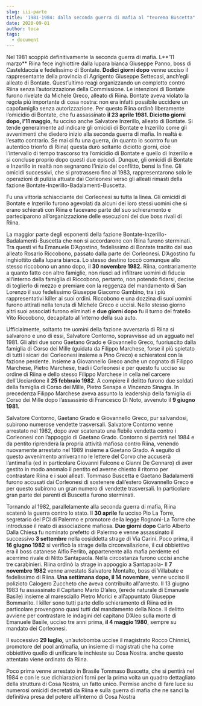 ```yaml
---
slug: iii-parte
title: '1981-1984: dalla seconda guerra di mafia al "teorema Buscetta"'
date: 2020-09-01
author: toca
tags:
  - document
---
```

<!--StartFragment-->

Nel 1981 scoppiò definitivamente la seconda guerra di mafia. L**’11 marzo** Riina fece inghiottire dalla lupara bianca Giuseppe Panno, boss di Casteldaccia e fedelissimo di Bontate. **Dodici giorni dopo** venne ucciso il rappresentante della provincia di Agrigento Giuseppe Settecasi, anch’egli alleato di Bontate. Quest’ultimo reagì organizzando un complotto contro Riina senza l’autorizzazione della Commissione. Le intenzioni di Bontate furono rivelate da Michele Greco, alleato di Riina. Bontate aveva violato la regola più importante di cosa nostra: non era infatti possibile uccidere un capofamiglia senza autorizzazione. Per questo Riina ordinò liberamente l’omicidio di Bontate, che fu assassinato **il 23 aprile 1981. Diciotto giorni dopo, l’11 maggio**, fu ucciso anche Salvatore Inzerillo, alleato di Bontate. Si tende generalmente ad indicare gli omicidi di Bontate e Inzerillo come gli avvenimenti che diedero inizio alla seconda guerra di mafia. In realtà è l’esatto contrario. Se mai ci fu una guerra, (in quanto lo scontro fu un autentico trionfo di Riina) questa durò soltanto diciotto giorni, cioè l’intervallo di tempo trascorso tra l’omicidio di Bontate e quello di Inzerillo e si concluse proprio dopo questi due episodi. Dunque, gli omicidi di Bontate e Inzerillo in realtà non segnarono l’inizio del conflitto, bensì la fine. Gli omicidi successivi, che si protrassero fino al 1983, rappresentarono solo le operazioni di pulizia attuate dai Corleonesi verso gli alleati rimasti della fazione Bontate-Inzerillo-Badalamenti-Buscetta.

Fu una vittoria schiacciante dei Corleonesi su tutta la linea. Gli omicidi di Bontate e Inzerillo furono agevolati da alcuni dei loro stessi uomini che si erano schierati con Riina e facevano parte del suo schieramento e parteciparono all’organizzazione delle esecuzioni dei due boss rivali di Riina.

La maggior parte degli esponenti della fazione Bontate-Inzerillo-Badalamenti-Buscetta che non si accordarono con Riina furono sterminati. Tra questi vi fu Emanuele D’Agostino, fedelissimo di Bontate tradito dal suo alleato Rosario Riccobono, passato dalla parte dei Corleonesi. D’Agostino fu inghiottito dalla lupara bianca. Lo stesso destino toccò comunque allo stesso riccobono un anno dopo, il **30 novembre 1982.** Riina, contrariamente a quanto fatto con altre famiglie, non riuscì ad infiltrare uomini di fiducia all’interno della famiglia di Riccobono, pertanto, non potendo fidarsi, decise di toglierlo di mezzo e premiare con la reggenza del mandamento di San Lorenzo il suo fedelissimo Giuseppe Giacomo Gambino, tra i più rappresentativi killer ai suoi ordini. Riccobono e una dozzina di suoi uomini furono attirati nella tenuta di Michele Greco e uccisi. Nello stesso giorno altri suoi associati furono eliminati e **due giorni dopo** fu il turno del fratello Vito Riccobono, decapitato all’interno della sua auto.

Ufficialmente, soltanto tre uomini della fazione avversaria di Riina si salvarono e uno di essi, Salvatore Contorno, sopravvisse ad un agguato nel 1981. Gli altri due sono Gaetano Grado e Giovannello Greco, fuoriuscito dalla famiglia di Corso dei Mille (guidata da Filippo Marchese, forse il più spietato di tutti i sicari dei Corleonesi insieme a Pino Greco) e schieratosi con la fazione perdente. Insieme a Giovannello Greco anche un cognato di Filippo Marchese, Pietro Marchese, tradì i Corleonesi e per questo fu ucciso su ordine di Riina e dello stesso Filippo Marchese in cella nel carcere dell’Ucciardone il **25 febbraio 1982**. A compiere il delitto furono due soldati della famiglia di Corso dei Mille, Pietro Senapa e Vincenzo Sinagra. In precedenza Filippo Marchese aveva assunto la leadership della famiglia di Corso dei Mille dopo l’assassinio di Francesco Di Noto, avvenuto il **9 giugno 1981.**

Salvatore Contorno, Gaetano Grado e Giovannello Greco, pur salvandosi, subirono numerose vendette trasversali. Salvatore Contorno venne arrestato nel 1982, dopo aver scatenato una flebile vendetta contro i Corleonesi con l’appoggio di Gaetano Grado. Contorno si pentirà nel 1984 e da pentito riprenderà la propria attività mafiosa contro Riina, venendo nuovamente arrestato nel 1989 insieme a Gaetano Grado. A seguito di questo avvenimento arriveranno le lettere del Corvo che accuserà l’antimafia (ed in particolare Giovanni Falcone e Gianni De Gennaro) di aver gestito in modo anomalo il pentito ed averne chiesto il ritorno per contrastare Riina e i suoi alleati. Tommaso Buscetta e Gaetano Badalamenti furono accusati dai Corleonesi di sostenere dall’estero Giovannello Greco e per questo subirono un gran numero di vendette trasversali. In particolare gran parte dei parenti di Buscetta furono sterminati.

Tornando al 1982, parallelamente alla seconda guerra di mafia, Riina scatenò la guerra contro lo stato. Il **30 aprile** fu ucciso Pio La Torre, segretario del PCI di Palermo e promotore della legge Rognoni-La Torre che introdusse il reato di associazione mafiosa. **Due giorni dopo** Carlo Alberto Dalla Chiesa fu nominato prefetto di Palermo e venne assassinato il successivo **3 settembre** nella cosiddetta strage di Via Carini. Poco prima, il **16 giugno 1982** si verificò la strage della circonvallazione, il cui obbiettivo era il boss catanese Alfio Ferlito, appartenente alla mafia perdente ed acerrimo rivale di Nitto Santapaola. Nella circostanza furono uccisi anche tre carabinieri. Riina ordinò la strage in appoggio a Santapaola- Il **7 novembre 1982** venne arrestato Salvatore Montalto, boss di Villabate e fedelissimo di Riina. **Una settimana dopo, il 14 novembre**, venne ucciso il polizioto Calogero Zuccheto che aveva contribuito all'arresto. Il 13 giugno 1983 fu assassinato il Capitano Mario D’aleo, (erede naturale di Emanuele Basile) insieme al maresciallo Pietro Morici e all’appuntato Giuseppe Bommarito. I killer sono tutti parte dello schieramento di Riina ed in particolare provengono quasi tutti dal mandamento della Noce. Il delitto avviene per contrastare le indagini del capitano D’Aleo sulla morte di Emanuele Basile, ucciso tre anni prima, **il 4 maggio 1980**, sempre su mandato dei Corleonesi.

Il successivo **29 luglio,** un’autobomba uccise il magistrato Rocco Chinnici, promotore del pool antimafia, un insieme di magistrati che ha come obbiettivo quello di unificare le inchieste su Cosa Nostra. anche questo attentato viene ordinato da Riina.

Poco prima venne arrestato in Brasile Tommaso Buscetta, che si pentirà nel 1984 e con le sue dichiarazioni fornì per la prima volta un quadro dettagliato della struttura di Cosa Nostra, un fatto unico. Permise anche di fare luce su numerosi omicidi decretati da Riina e sulla guerra di mafia che ne sancì la definitiva presa del potere all’interno di Cosa Nostra
